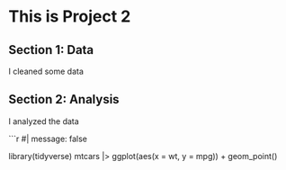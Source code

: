 # This is Project 2

## Section 1: Data

I cleaned some data

## Section 2: Analysis

I analyzed the data

```r
#| message: false

library(tidyverse)
mtcars |>
  ggplot(aes(x = wt, y = mpg)) +
  geom_point()